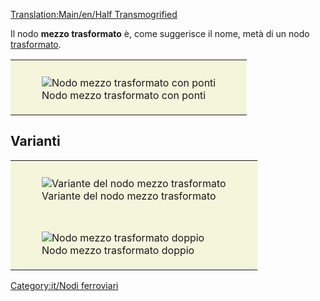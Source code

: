 [[Translation:Main/en/Half Transmogrified]]{{en/-}}{{it/Nodi ferroviari}}

Il nodo '''mezzo trasformato''' è, come suggerisce il nome, metà di un nodo [[Main/it/Trasformato|trasformato]].

{{Template:Requisiti nodo/It
|<!--1-->mediamente costoso
|<!-- 2 -->3
|<!-- 3 -->1
|<!-- 4 -->2
|<!-- 5 -->1
|<!-- 6 -->1
|<!-- 7 -->1
|<!-- 8 -->0
|<!-- 9 -->1
|<!-- 10 -->0
|<!-- 11 -->0
|<!-- 12 -->0
|<!-- lasciare vuoto questo spazio -->
|<!-- 13 -->I treni guasti possono blocare più binari.
|<!-- 14 -->
'''Pro'''
* Abbastanza scorrevole.
* Abbastanza compatto.
* Gli ingorghi sono improbabili poiché le tracce si suddividono prima che si uniscano.
* Nessua rotatoria.
'''Contro'''
* Le pendenze rendono alcuni treni più lenti.
<!-- 
Legenda numeri: 1 Costo; 2 Difficoltà di costruzione; 3 Tunnel; 4 Ponti; 5 Curve; 6 Dislivelli; 
7 Bivi; 8 Percorso diretto; 9 Percorsi naturali; 10 Stallo; 11 Rotatoria; 12 Segnale; 13 Guasti; 14 Lista

Per spiegazioni dettagliate sulla compilazione clicca sul titolo del template.
-->
}}
{|style="border: 0px; margin: auto;"
|style="padding: 10px 10px 5px; 10px; background-color: #F5F5DC;"|[[File:en/ttd.half.transmogrified.variant.png|frame|center|Nodo mezzo trasformato con ponti]]
|}

==Varianti==
{|style="border-collapse: separate; border: 0px; margin: auto;" cellspacing="10"
|style="padding: 10px 10px 5px; 10px; background-color: #F5F5DC;"|[[File:en/ttd.half.transmogrified.original.png|frame|center|Variante del nodo mezzo trasformato]]
|-
|style="padding: 10px 10px 5px; 10px; background-color: #F5F5DC;"|[[File:en/ttd.dual.half.transmogrified.png|frame|center|Nodo mezzo trasformato doppio]]
|}

[[Category:it/Nodi ferroviari]]